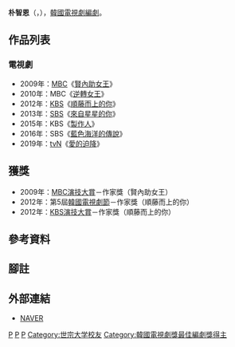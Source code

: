 {{藝人
| 姓名     = 朴智恩
| 類型     = 幕後
| 圖片     = 
| 圖片尺寸 = 
| 圖片簡介 = 
| 原名     = 
| 外文名   = 박지은
| 外文     = ko
| 羅馬拼音 = Park Ji-eun
| 英文名   = 
| 綽號     = 
| 其他藝名 = 
| 國籍     = {{ROK}}
| 民族     = 
| 籍貫     = 
| 出生日期 ={{birth year and age|1976}} 
| 出生地點 = 
| 職業     = [[編劇|編劇]]
| 語言     = [[韓語|韓語]]
| 教育程度 = [[全南大學|全南大學]]韓語及文學系學士 <br>[[世宗大學|世宗大學]]電影系碩士
| 出身地   = 
| 出道作   = 
| 出道日期 = 2007年
| 代表作   = 《[[賢內助女王|賢內助女王]]》<br/>《[[逆轉女王|逆轉女王]]》<br/>《[[順藤而上的你|順藤而上的你]]》<br/>《[[來自星星的你|來自星星的你]]》<br/>《[[愛的迫降|愛的迫降]]》
| 活躍年代 = 
| 經紀公司 = [[Culture_Depot_Entertainment|Culture Depot Entertainment]]
}}
'''朴智恩'''（{{lang-ko|'''박지은'''}}，{{bd|1976年}}），[[韓國|韓國]][[電視劇|電視劇]][[編劇|編劇]]。

== 作品列表 ==
=== 電視劇 ===
*2009年：[[文化廣播_(韓國)|MBC]]《[[賢內助女王|賢內助女王]]》
*2010年：MBC《[[逆轉女王|逆轉女王]]》
*2012年：[[韓國放送公社|KBS]]《[[順藤而上的你|順藤而上的你]]》
*2013年：[[SBS_(韓國)|SBS]]《[[來自星星的你|來自星星的你]]》
*2015年：KBS《[[製作人_(韓國電視劇)|製作人]]》
*2016年：SBS《[[藍色海洋的傳說|藍色海洋的傳說]]》
*2019年：[[TVN|tvN]]《[[愛的迫降|愛的迫降]]》

== 獲獎 ==
*2009年：[[MBC演技大賞|MBC演技大賞]]－作家獎（賢內助女王）
*2012年：第5屆[[韓國電視劇節|韓國電視劇節]]－作家獎（順藤而上的你）
*2012年：[[KBS演技大賞|KBS演技大賞]]－作家獎（順藤而上的你）

== 參考資料 ==

== 腳註 ==
{{reflist}}

== 外部連結 ==
*[http://search.naver.com/search.naver?where=nexearch&sm=tab_txc&ie=utf8&query=드라마작가박지은&os=232179 NAVER]{{ko}}

{{Culture Depot Entertainment}}

[[Category:韩国电视剧编剧|P]]
[[Category:韓國女性作家|P]]
[[Category:朴姓|P]]
[[Category:世宗大学校友|Category:世宗大学校友]]
[[Category:韓國電視劇獎最佳編劇獎得主|Category:韓國電視劇獎最佳編劇獎得主]]
